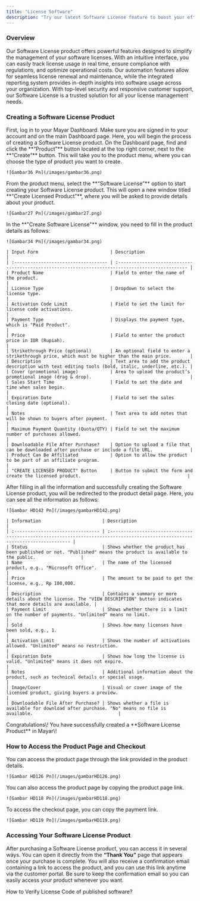 ```yaml
---
title: "License Software"
description: "Try our latest Software License feature to boost your efficiency and productivity today!"
---
```


### Overview

Our Software License product offers powerful features designed to simplify the management of your software licenses. With an intuitive interface, you can easily track license usage in real time, ensure compliance with regulations, and optimize operational costs. Our automation features allow for seamless license renewal and maintenance, while the integrated reporting system provides in-depth insights into software usage across your organization. With top-level security and responsive customer support, our Software License is a trusted solution for all your license management needs.

### Creating a Software License Product

<Steps>
  <Step title="Log in to Dashboard">
    First, log in to your Mayar Dashboard. Make sure you are signed in to your account and on the main Dashboard page. Here, you will begin the process of creating a Software License product.
  </Step>
  <Step title="Access Product Menu">
    On the Dashboard page, find and click the **“Product”** button located at the top right corner, next to the **“Create”** button. This will take you to the product menu, where you can choose the type of product you want to create.

    ![Gambar36 Pn](/images/gambar36.png)
  </Step>
  <Step title="Select Software License Option">
    From the product menu, select the **“Software License”** option to start creating your Software License product. This will open a new window titled **“Create Licensed Product”**, where you will be asked to provide details about your product.

    ![Gambar27 Pn](/images/gambar27.png)
  </Step>
  <Step title="Fill in Product Details">
    In the **"Create Software License"** window, you need to fill in the product details as follows:

    ![Gambar34 Pn](/images/gambar34.png)

    | Input Form                           | Description                                                                                       |
    | :----------------------------------- | :------------------------------------------------------------------------------------------------ |
    | Product Name                         | Field to enter the name of the product.                                                           |
    | License Type                         | Dropdown to select the license type.                                                              |
    | Activation Code Limit                | Field to set the limit for license code activations.                                              |
    | Payment Type                         | Displays the payment type, which is "Paid Product".                                               |
    | Price                                | Field to enter the product price in IDR (Rupiah).                                                 |
    | Strikethrough Price (optional)       | An optional field to enter a strikethrough price, which must be higher than the main price.       |
    | Description                          | Text area to add the product description with text editing tools (bold, italic, underline, etc.). |
    | Cover (promotional image)            | Area to upload the product’s promotional image (drag & drop).                                     |
    | Sales Start Time                     | Field to set the date and time when sales begin.                                                  |
    | Expiration Date                      | Field to set the sales closing date (optional).                                                   |
    | Notes                                | Text area to add notes that will be shown to buyers after payment.                                |
    | Maximum Payment Quantity (Quota/QTY) | Field to set the maximum number of purchases allowed.                                             |
    | Downloadable File After Purchase?    | Option to upload a file that can be downloaded after purchase or include a file URL.              |
    | Product Can Be Affiliated            | Option to allow the product to be part of an affiliate program.                                   |
    | "CREATE LICENSED PRODUCT" Button     | Button to submit the form and create the licensed product.                                        |
  </Step>
  <Step title="View Product Details Page">
    After filling in all the information and successfully creating the Software License product, you will be redirected to the product detail page. Here, you can see all the information as follows:

    ![Gambar HD142 Pn](/images/gambarHD142.png)

    | Information                       | Description                                                                                                                    |
    | :-------------------------------- | :----------------------------------------------------------------------------------------------------------------------------- |
    | Status                            | Shows whether the product has been published or not. "Published" means the product is available to the public.                 |
    | Name                              | The name of the licensed product, e.g., "Microsoft Office".                                                                    |
    | Price                             | The amount to be paid to get the license, e.g., Rp 100,000.                                                                    |
    | Description                       | Contains a summary or more details about the license. The "VIEW DESCRIPTION" button indicates that more details are available. |
    | Payment Limit                     | Shows whether there is a limit on the number of payments. "Unlimited" means no limit.                                          |
    | Sold                              | Shows how many licenses have been sold, e.g., 1.                                                                               |
    | Activation Limit                  | Shows the number of activations allowed. "Unlimited" means no restriction.                                                     |
    | Expiration Date                   | Shows how long the license is valid. "Unlimited" means it does not expire.                                                     |
    | Notes                             | Additional information about the product, such as technical details or special usage.                                          |
    | Image/Cover                       | Visual or cover image of the licensed product, giving buyers a preview.                                                        |
    | Downloadable File After Purchase? | Shows whether a file is available for download after purchase. "No" means no file is available.                                |
  </Step>
  <Step title="Congratulations!">
    Congratulations\! You have successfully created a **Software License Product** in Mayar\!
  </Step>
</Steps>

### How to Access the Product Page and Checkout

<Steps>
  <Step title="Access Product Page">
    You can access the product page through the link provided in the product details.

    ![Gambar HD126 Pn](/images/gambarHD126.png)
  </Step>
  <Step title="Copy Product Page Link">
    You can also access the product page by copying the product page link.

    ![Gambar HD118 Pn](/images/gambarHD118.png)
  </Step>
  <Step title="Access Checkout Page">
    To access the checkout page, you can copy the payment link.

    ![Gambar HD119 Pn](/images/gambarHD119.png)
  </Step>
</Steps>

### Accessing Your Software License Product

After purchasing a Software License product, you can access it in several ways. You can open it directly from the **“Thank You”** page that appears once your purchase is complete. You will also receive a confirmation email containing a link to access the product, and you can use this link anytime via the customer portal. Be sure to keep the confirmation email so you can easily access your product whenever you want.

<Tip>
  How to Verify License Code of published software?
</Tip>